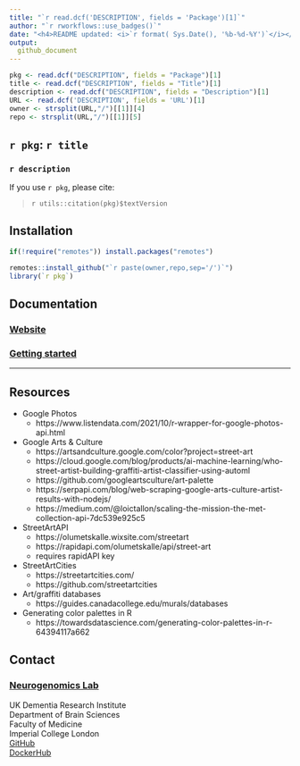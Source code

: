 ```yaml
---
title: "`r read.dcf('DESCRIPTION', fields = 'Package')[1]`"  
author: "`r rworkflows::use_badges()`" 
date: "<h4>README updated: <i>`r format( Sys.Date(), '%b-%d-%Y')`</i></h4>"
output:
  github_document
---
```


<!-- To modify Package/Title/Description/Authors fields, edit the DESCRIPTION file -->

```r
pkg <- read.dcf("DESCRIPTION", fields = "Package")[1]
title <- read.dcf("DESCRIPTION", fields = "Title")[1]
description <- read.dcf("DESCRIPTION", fields = "Description")[1]
URL <- read.dcf('DESCRIPTION', fields = 'URL')[1]
owner <- strsplit(URL,"/")[[1]][4]
repo <- strsplit(URL,"/")[[1]][5]
```

## ``r pkg``: `r title`

### `r description`
 
If you use ``r pkg``, please cite: 

<!-- Modify this by editing the file: inst/CITATION  -->
> `r utils::citation(pkg)$textVersion`

## Installation 

```R
if(!require("remotes")) install.packages("remotes")

remotes::install_github("`r paste(owner,repo,sep='/')`")
library(`r pkg`)
```
## Documentation 

### [Website](https://`r owner`.github.io/`r repo`) 
### [Getting started](https://`r owner`.github.io/`r repo`/articles/`r pkg`) 

<hr>

## Resources

* Google Photos
  - https://www.listendata.com/2021/10/r-wrapper-for-google-photos-api.html
* Google Arts & Culture
  - https://artsandculture.google.com/color?project=street-art
  - https://cloud.google.com/blog/products/ai-machine-learning/who-street-artist-building-graffiti-artist-classifier-using-automl
  - https://github.com/googleartsculture/art-palette
  - https://serpapi.com/blog/web-scraping-google-arts-culture-artist-results-with-nodejs/
  - https://medium.com/@loictallon/scaling-the-mission-the-met-collection-api-7dc539e925c5
* StreetArtAPI
  - https://olumetskalle.wixsite.com/streetart
  - https://rapidapi.com/olumetskalle/api/street-art
  - requires rapidAPI key
* StreetArtCities
  - https://streetartcities.com/
  - https://github.com/streetartcities
* Art/graffiti databases
  - https://guides.canadacollege.edu/murals/databases


* Generating color palettes in R
  - https://towardsdatascience.com/generating-color-palettes-in-r-64394117a662

## Contact
 
### [Neurogenomics Lab](https://www.neurogenomics.co.uk/)

UK Dementia Research Institute  
Department of Brain Sciences  
Faculty of Medicine  
Imperial College London   
[GitHub](https://github.com/neurogenomics)  
[DockerHub](https://hub.docker.com/orgs/neurogenomicslab)  

<br>

